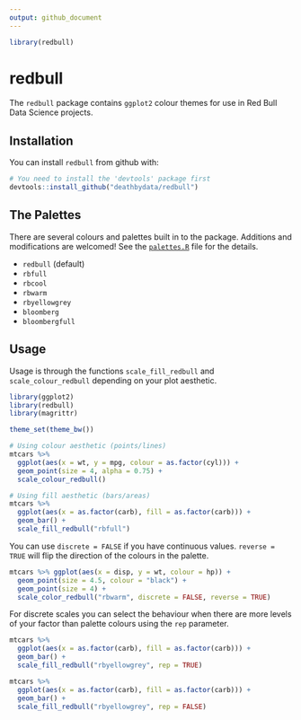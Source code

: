 ```yaml
---
output: github_document
---
```


```r
library(redbull)
```
# redbull

The `redbull` package contains `ggplot2` colour themes for use in Red Bull Data Science projects.

## Installation

You can install `redbull` from github with:

```r
# You need to install the 'devtools' package first
devtools::install_github("deathbydata/redbull")
```

## The Palettes

There are several colours and palettes built in to the package. Additions and modifications are welcomed! See the [`palettes.R`](/R/palettes.R) file for the details.

* `redbull` (default)
* `rbfull`
* `rbcool`
* `rbwarm`
* `rbyellowgrey`
* `bloomberg`
* `bloombergfull`

## Usage

Usage is through the functions `scale_fill_redbull` and `scale_colour_redbull` depending on your plot aesthetic.

```r
library(ggplot2)
library(redbull)
library(magrittr)

theme_set(theme_bw())

# Using colour aesthetic (points/lines)
mtcars %>% 
  ggplot(aes(x = wt, y = mpg, colour = as.factor(cyl))) + 
  geom_point(size = 4, alpha = 0.75) + 
  scale_colour_redbull()

# Using fill aesthetic (bars/areas)
mtcars %>% 
  ggplot(aes(x = as.factor(carb), fill = as.factor(carb))) + 
  geom_bar() + 
  scale_fill_redbull("rbfull")
```

You can use `discrete = FALSE` if you have continuous values. `reverse = TRUE` will flip the direction of the colours in the palette.

```r
mtcars %>% ggplot(aes(x = disp, y = wt, colour = hp)) + 
  geom_point(size = 4.5, colour = "black") +
  geom_point(size = 4) + 
  scale_color_redbull("rbwarm", discrete = FALSE, reverse = TRUE)
```

For discrete scales you can select the behaviour when there are more levels of your factor than palette colours using the `rep` parameter.

```r
mtcars %>% 
  ggplot(aes(x = as.factor(carb), fill = as.factor(carb))) + 
  geom_bar() + 
  scale_fill_redbull("rbyellowgrey", rep = TRUE)

mtcars %>% 
  ggplot(aes(x = as.factor(carb), fill = as.factor(carb))) + 
  geom_bar() + 
  scale_fill_redbull("rbyellowgrey", rep = FALSE)
```

